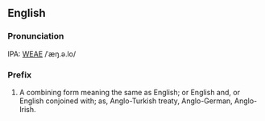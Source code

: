 ==English==
===Pronunciation===
IPA: [[WEAE]] /ˈæŋ.ə.lo/

===Prefix===
# A combining form meaning the same as English; or English and, or English conjoined with; as, Anglo-Turkish treaty, Anglo-German, Anglo-Irish.
<!-- material copied from Webster's Revised Unabridged Dictionary (1913) -->